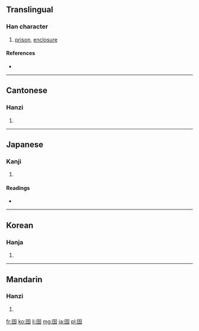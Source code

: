 {{also|囹}}
==Translingual==

===Han character===
{{Han char|rn=31|rad=囗|as=05|sn=8|four=6030<sub>7</sub>|canj=田人戈戈 (WOII)}}

# [[prison]], [[enclosure]]

====References====
* {{Han ref|kx=0218.020|dkj=04744|dj=0445.220|hdz=10717.110|uh=56F9|ud=22265|bh=CBF1|bd=52209}}

----

==Cantonese==

===Hanzi===
{{yue-hanzi|jyut=|y=ling4}}

# {{defn|Cantonese|sort=囗05}}

----

==Japanese==

===Kanji===
{{ja-kanji|grade=|rs=囗05}}

# {{defn|Japanese|sort=囗05}}

====Readings====
* {{ja-readings|on=[[れい]] (rei)|kun=}}

----

==Korean==

===Hanja===
{{ko-hanja|hangeul=령|rv=ryeong|mr=ryŏng}}

# {{defn|Korean|sort=囗05}}

----

==Mandarin==

===Hanzi===
{{cmn-hanzi|pin=[[líng]] ([[ling2]])|wg=ling<sup>2</sup>}}

# {{defn|Mandarin|sort=囗05}}

[[fr:囹]]
[[ko:囹]]
[[li:囹]]
[[mg:囹]]
[[ja:囹]]
[[pl:囹]]